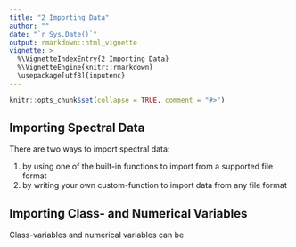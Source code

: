 ```yaml
---
title: "2 Importing Data"
author: ""
date: "`r Sys.Date()`"
output: rmarkdown::html_vignette
vignette: >
  %\VignetteIndexEntry{2 Importing Data}
  %\VignetteEngine{knitr::rmarkdown}
  \usepackage[utf8]{inputenc}  
---
```


```r
knitr::opts_chunk$set(collapse = TRUE, comment = "#>")
```


## Importing Spectral Data

There are two ways to import spectral data:

  1. by using one of the built-in functions to import from a supported file format
  2. by writing your own custom-function to import data from any file format 
  
  
  
## Importing Class- and Numerical Variables

Class-variables and numerical variables can be 
